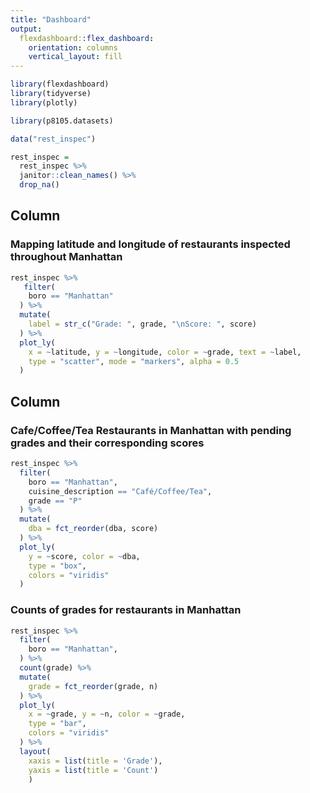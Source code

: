 ```yaml
---
title: "Dashboard"
output: 
  flexdashboard::flex_dashboard:
    orientation: columns
    vertical_layout: fill
---
```


```r
library(flexdashboard)
library(tidyverse)
library(plotly)

```

```r
library(p8105.datasets)

data("rest_inspec")

rest_inspec =
  rest_inspec %>% 
  janitor::clean_names() %>%
  drop_na()
```


Column {data-width=650}
-----------------------------------------------------------------------

### Mapping latitude and longitude of restaurants inspected throughout Manhattan

```r
rest_inspec %>%
   filter(
    boro == "Manhattan"
  ) %>% 
  mutate(
    label = str_c("Grade: ", grade, "\nScore: ", score)
  ) %>% 
  plot_ly(
    x = ~latitude, y = ~longitude, color = ~grade, text = ~label,
    type = "scatter", mode = "markers", alpha = 0.5
  )
```

Column {data-width=350}
-----------------------------------------------------------------------

### Cafe/Coffee/Tea Restaurants in Manhattan with pending grades and their corresponding scores

```r
rest_inspec %>%
  filter(
    boro == "Manhattan",
    cuisine_description == "Café/Coffee/Tea",
    grade == "P"
  ) %>%
  mutate(
    dba = fct_reorder(dba, score)
  ) %>% 
  plot_ly(
    y = ~score, color = ~dba,
    type = "box",
    colors = "viridis"
  )
```

### Counts of grades for restaurants in Manhattan

```r
rest_inspec %>%
  filter(
    boro == "Manhattan",
  ) %>% 
  count(grade) %>% 
  mutate(
    grade = fct_reorder(grade, n)
  ) %>% 
  plot_ly(
    x = ~grade, y = ~n, color = ~grade,
    type = "bar",
    colors = "viridis"
  ) %>% 
  layout(
    xaxis = list(title = 'Grade'), 
    yaxis = list(title = 'Count')
    )
```